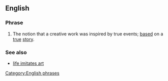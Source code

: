 ==English==

===Phrase===
{{infl|en|phrase}}

# The notion that a creative work was inspired by true events; [[based]] on a [[true]] [[story]].

===See also===
* [[life imitates art]]

[[Category:English phrases]]